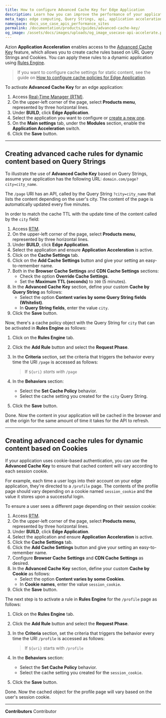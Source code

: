 ```yaml
---
title: How to configure Advanced Cache Key for Edge Application
description: Learn how you can improve the performance of your application and APIs by configuring content cache policies based on the Query String or Cookie of a page using Application Acceleration for Edge Application.
meta_tags: edge computing, Query Strings, api, application acceleration, cache
namespace: docs_use_case_apis_performance_sites
permalink: /documentation/products/guides/advanced-cache-key/
og_image: /assets/docs/images/uploads/og_image_usecase-api-accelerate.png
---
```


Azion **Application Acceleration** enables access to the [Advanced Cache Key](/en/documentation/products/edge-application/cache-settings/#advanced-cache-key) feature, which allows you to create cache rules based on URL Query Strings and Cookies. You can apply these rules to a dynamic application using [Rules Engine](/en/documentation/products/build/edge-application/rules-engine/).

> If you want to configure cache settings for static content, see the guide on [How to configure cache policies for Edge Application](/en/documentation/products/guides/cache-settings/).

To activate **Advanced Cache Key** for an edge application:

1. Access [Real-Time Manager (RTM)](https://manager.azion.com/).
2. On the upper-left corner of the page, select **Products menu**, represented by three horizontal lines.
3. Under **BUILD**, click **Edge Application**.
4. Select the application you want to configure or [create a new one](/en/documentation/products/getting-started/).
5. On the **Main settings** tab, under the **Modules** section, enable the **Application Acceleration** switch.
6. Click the **Save** button.

---

## Creating advanced cache rules for dynamic content based on Query Strings

To illustrate the use of **Advanced Cache Key** based on Query Strings, assume your application has the following URL: `domain.com/page?city=city_name`.

The `/page` URI has an API, called by the Query String `?city=city_name` that lists the content depending on the user's city. The content of the page is automatically updated every five minutes.

In order to match the cache TTL with the update time of the content called by the `city` field:

1. Access [RTM](https://manager.azion.com/).
2. On the upper-left corner of the page, select **Products menu**, represented by three horizontal lines.
3. Under **BUILD**, click **Edge Application**.
4. Select the application and ensure **Application Acceleration** is active.
5. Click on the **Cache Settings** tab.
6. Click on the **Add Cache Settings** button and give your setting an easy-to-remember name.
7. Both in the **Browser Cache Settings** and **CDN Cache Settings** sections:
    - Check the option **Override Cache Settings**.
    - Set the **Maximum TTL (seconds)** to `300` (5 minutes).
8. In the **Advanced Cache Key** section, define your custom **Cache by Query String** as follows:
    - Select the option **Content varies by some Query String fields (Whitelist)**.
    - In **Query String fields**, enter the value `city`.
9. Click the **Save** button.

Now, there's a cache policy object with the Query String for `city` that can be activated in **Rules Engine** as follows:

1. Click on the **Rules Engine** tab.
2. Click the **Add Rule** button and select the **Request Phase**.
3. In the **Criteria** section, set the criteria that triggers the behavior every time the URI `/page` is accessed as follows:

    > If `${uri}` *starts with* `/page`

4. In the **Behaviors** section:
    - Select the **Set Cache Policy** behavior.
    - Select the cache setting you created for the `city` Query String.
5. Click the **Save** button.

Done. Now the content in your application will be cached in the browser and at the origin for the same amount of time it takes for the API to refresh.

---

## Creating advanced cache rules for dynamic content based on Cookies

If your application uses cookie-based authentication, you can use the **Advanced Cache Key** to ensure that cached content will vary according to each session cookie.

For example, each time a user logs into their account on your edge application, they're directed to a `/profile` page. The contents of the profile page should vary depending on a cookie named `session_cookie` and the value it stores upon a successful login.

To ensure a user sees a different page depending on their session cookie:

1. Access [RTM](https://manager.azion.com/).
2. On the upper-left corner of the page, select **Products menu**, represented by three horizontal lines.
3. Under **BUILD**, click **Edge Application**.
4. Select the application and ensure **Application Acceleration** is active.
5. Click the **Cache Settings** tab.
6. Click the **Add Cache Settings** button and give your setting an easy-to-remember name.
7. Configure **Browser Cache Settings** and **CDN Cache Settings** as desired.
8. In the **Advanced Cache Key** section, define your custom **Cache by Cookie** as follows:
    - Select the option **Content varies by some Cookies**.
    - In **Cookie names**, enter the value `session_cookie`.
9. Click the **Save** button.

The next step is to activate a rule in **Rules Engine** for the `/profile` page as follows:

1. Click on the **Rules Engine** tab.
2. Click the **Add Rule** button and select the **Request Phase**.
3. In the **Criteria** section, set the criteria that triggers the behavior every time the URI `/profile` is accessed as follows:

    > If `${uri}` starts with `/profile`

4. In the **Behaviors** section:
    - Select the **Set Cache Policy** behavior.
    - Select the cache setting you created for the `session_cookie`.
5. Click the **Save** button.

Done. Now the cached object for the profile page will vary based on the user's session cookie.



---


**Contributors** <ContributorList>Contributor</ContributorList>
